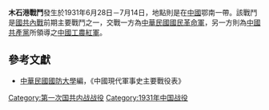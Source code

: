 {{Infobox Military Conflict|
campaign=|
image=|
caption=|
conflict=木石港戰鬥|
date=1931年6月28日－7月14日|
place=[[中國|中國]]鄂南|
result=雙方大小戰鬥十餘回，國民革命軍重挫，該軍傷亡七百人以上|
combatant1=中華民國國民革命軍26師|
combatant2=紅軍16軍| 
commander1=[[郭汝棟|郭汝棟]]|
commander2=[[孔荷寵|孔荷寵]]|
strength1=|
strength2=|
casualties1=|
casualties2=|
}}
'''木石港戰鬥'''發生於1931年6月28日－7月14日，地點則是在[[中國|中國]]鄂南一帶。該戰鬥是[[國共內戰|國共內戰]]前期主要戰鬥之一，交戰一方為[[中華民國|中華民國]][[國民革命軍|國民革命軍]]，另一方則為[[中國共產黨|中國共產黨]]所領導之[[中國工農紅軍|中國工農紅軍]]。

==參考文獻==
*[[中華民國|中華民國]][[國防大學_(臺灣)|國防大學]]編，《中國現代軍事史主要戰役表》

{{第一次国共内战}}

[[Category:第一次国共内战战役|Category:第一次国共内战战役]]
[[Category:1931年中国战役|Category:1931年中国战役]]